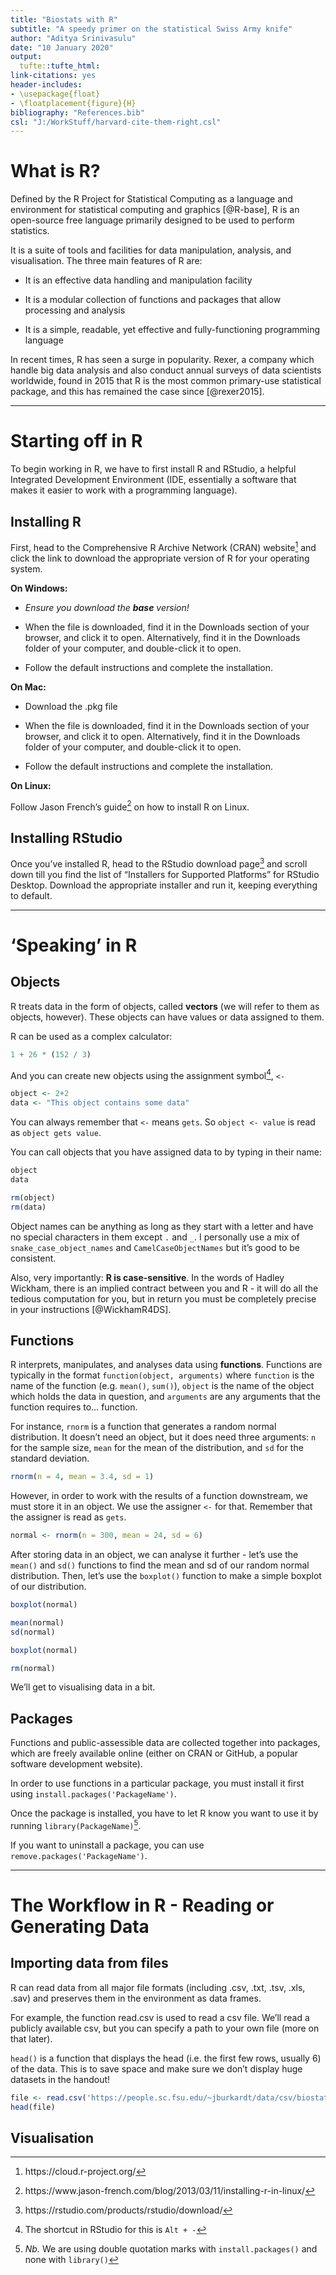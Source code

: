 ---
title: "Biostats with R"
subtitle: "A speedy primer on the statistical Swiss Army knife"
author: "Aditya Srinivasulu"
date: "10 January 2020"
output: 
  tufte::tufte_html:
link-citations: yes
header-includes: 
- \usepackage{float} 
- \floatplacement{figure}{H}
bibliography: "References.bib"
csl: "J:/WorkStuff/harvard-cite-them-right.csl"
---

# What is R?

Defined by the R Project for Statistical Computing as a language and environment for statistical computing and graphics [@R-base], R is an open-source free language primarily designed to be used to perform statistics.

It is a suite of tools and facilities for data manipulation, analysis, and visualisation. The three main features of R are:

  * It is an effective data handling and manipulation facility

  * It is a modular collection of functions and packages that allow processing and analysis

  * It is a simple, readable, yet effective and fully-functioning programming language

In recent times, R has seen a surge in popularity. Rexer, a company which handle big data analysis and also conduct annual surveys of data scientists worldwide, found in 2015 that R is the most common primary-use statistical package, and this has remained the case since [@rexer2015].

***

# Starting off in R

To begin working in R, we have to first install R and RStudio, a helpful Integrated Development Environment (IDE, essentially a software that makes it easier to work with a programming language).

## Installing R
First, head to the Comprehensive R Archive Network (CRAN) website^[https://cloud.r-project.org/] and click the link to download the appropriate version of R for your operating system.

**On Windows:**

* _Ensure you download the **base** version!_

* When the file is downloaded, find it in the Downloads section of your browser, and click it to open. Alternatively, find it in the Downloads folder of your computer, and double-click it to open.

* Follow the default instructions and complete the installation.

**On Mac:**

* Download the .pkg file

* When the file is downloaded, find it in the Downloads section of your browser, and click it to open. Alternatively, find it in the Downloads folder of your computer, and double-click it to open.

* Follow the default instructions and complete the installation.

**On Linux:**

Follow Jason French's guide^[https://www.jason-french.com/blog/2013/03/11/installing-r-in-linux/] on how to install R on Linux.


## Installing RStudio

Once you've installed R, head to the RStudio download page^[https://rstudio.com/products/rstudio/download/] and scroll down till you find the list of "Installers for Supported Platforms" for RStudio Desktop. Download the appropriate installer and run it, keeping everything to default.

***

# 'Speaking' in R

## Objects

R treats data in the form of objects, called **vectors** (we will refer to them as objects, however). These objects can have values or data assigned to them.

R can be used as a complex calculator:

```{r}
1 + 26 * (152 / 3)
```

And you can create new objects using the assignment symbol^[The shortcut in RStudio for this is `Alt + -`], `<-` 

```{r}
object <- 2+2
data <- "This object contains some data"
```

You can always remember that `<-` means `gets`. So `object <- value` is read as `object gets value`.

You can call objects that you have assigned data to by typing in their name:

```{r}
object
data
```
```{r echo = FALSE}
rm(object)
rm(data)
```

Object names can be anything as long as they start with a letter and have no special characters in them except `.` and `_`. I personally use a mix of `snake_case_object_names` and `CamelCaseObjectNames` but it's good to be consistent.

Also, very importantly: **R is case-sensitive**. In the words of Hadley Wickham, there is an implied contract between you and R - it will do all the tedious computation for you, but in return you must be completely precise in your instructions [@WickhamR4DS]. 

## Functions

R interprets, manipulates, and analyses data using **functions**. Functions are typically in the format `function(object, arguments)` where `function` is the name of the function (e.g. `mean()`, `sum()`), `object` is the name of the object which holds the data in question, and `arguments` are any arguments that the function requires to... function.

For instance, `rnorm` is a function that generates a random normal distribution. It doesn't need an object, but it does need three arguments: `n` for the sample size, `mean` for the mean of the distribution, and `sd` for the standard deviation.

```{r}
rnorm(n = 4, mean = 3.4, sd = 1)
```

However, in order to work with the results of a function downstream, we must store it in an object. We use the assigner `<-` for that. Remember that the assigner is read as `gets`.

```{r}
normal <- rnorm(n = 300, mean = 24, sd = 6)
```

After storing data in an object, we can analyse it further - let's use the `mean()` and `sd()` functions to find the mean and sd of our random normal distribution. Then, let's use the `boxplot()` function to make a simple boxplot of our distribution.

```{r echo = FALSE, fig.margin = TRUE, fig.cap = "A simple box plot using the 'base' graphics in R", fig.height=8, fig.width=8}
boxplot(normal)
```
```{r}
mean(normal)
sd(normal)
```
```{r fig.keep = "none"}
boxplot(normal)
```
```{r echo = FALSE}
rm(normal)
```

We'll get to visualising data in a bit.

## Packages

Functions and public-assessible data are collected together into packages, which are freely available online (either on CRAN or GitHub, a popular software development website).

In order to use functions in a particular package, you must install it first using `install.packages('PackageName')`. 

Once the package is installed, you have to let R know you want to use it by running `library(PackageName)`^[*Nb.* We are using double quotation marks with `install.packages()` and none with `library()`].

If you want to uninstall a package, you can use `remove.packages('PackageName')`.

***

# The Workflow in R - Reading or Generating Data

## Importing data from files

R can read data from all major file formats (including .csv, .txt, .tsv, .xls, .sav) and preserves them in the environment as data frames.

For example, the function read.csv is used to read a csv file. We'll read a publicly available csv, but you can specify a path to your own file (more on that later).

`head()` is a function that displays the head (i.e. the first few rows, usually 6) of the data. This is to save space and make sure we don't display huge datasets in the handout!

```{r}
file <- read.csv('https://people.sc.fsu.edu/~jburkardt/data/csv/biostats.csv', header = T)
head(file)
```

## Visualisation

